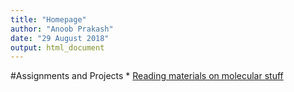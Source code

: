 ```yaml
---
title: "Homepage"
author: "Anoob Prakash"
date: "29 August 2018"
output: html_document
---
```


#Assignments and Projects
* [Reading materials on molecular stuff](https://www.molecularecologist.com)
